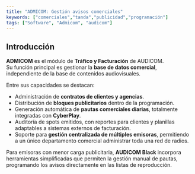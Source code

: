 ```yaml
---
title: "ADMICOM: Gestión avisos comerciales"
keywords: ["comerciales","tanda","publicidad","programación"]
tags: ["Software", "Admicom", "audicom"]
---
```


## Introducción

**ADMICOM** es el módulo de **Tráfico y Facturación** de AUDICOM.\
Su función principal es gestionar la **base de datos comercial**, independiente de la base de contenidos audiovisuales.

Entre sus capacidades se destacan:

- Administración de **contratos de clientes y agencias**.
- Distribución de **bloques publicitarios** dentro de la programación.
- Generación automática de **pautas comerciales diarias**, totalmente integradas con **CyberPlay**.
- Auditoría de spots emitidos, con reportes para clientes y planillas adaptables a sistemas externos de facturación.
- Soporte para **gestión centralizada de múltiples emisoras**, permitiendo a un único departamento comercial administrar toda una red de radios.

Para emisoras con menor carga publicitaria, **AUDICOM Black** incorpora herramientas simplificadas que permiten la gestión manual de pautas, programando los avisos directamente en las listas de reproducción.